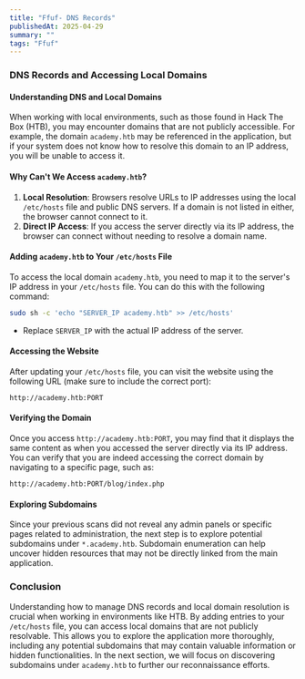 ```yaml
---
title: "Ffuf- DNS Records" 
publishedAt: 2025-04-29
summary: ""
tags: "Ffuf"
---
```


### DNS Records and Accessing Local Domains

#### Understanding DNS and Local Domains
When working with local environments, such as those found in Hack The Box (HTB), you may encounter domains that are not publicly accessible. For example, the domain `academy.htb` may be referenced in the application, but if your system does not know how to resolve this domain to an IP address, you will be unable to access it.

#### Why Can't We Access `academy.htb`?
1. **Local Resolution**: Browsers resolve URLs to IP addresses using the local `/etc/hosts` file and public DNS servers. If a domain is not listed in either, the browser cannot connect to it.
2. **Direct IP Access**: If you access the server directly via its IP address, the browser can connect without needing to resolve a domain name.

#### Adding `academy.htb` to Your `/etc/hosts` File
To access the local domain `academy.htb`, you need to map it to the server's IP address in your `/etc/hosts` file. You can do this with the following command:

```bash
sudo sh -c 'echo "SERVER_IP academy.htb" >> /etc/hosts'
```
- Replace `SERVER_IP` with the actual IP address of the server.

#### Accessing the Website
After updating your `/etc/hosts` file, you can visit the website using the following URL (make sure to include the correct port):

```
http://academy.htb:PORT
```

#### Verifying the Domain
Once you access `http://academy.htb:PORT`, you may find that it displays the same content as when you accessed the server directly via its IP address. You can verify that you are indeed accessing the correct domain by navigating to a specific page, such as:

```
http://academy.htb:PORT/blog/index.php
```

#### Exploring Subdomains
Since your previous scans did not reveal any admin panels or specific pages related to administration, the next step is to explore potential subdomains under `*.academy.htb`. Subdomain enumeration can help uncover hidden resources that may not be directly linked from the main application.

### Conclusion
Understanding how to manage DNS records and local domain resolution is crucial when working in environments like HTB. By adding entries to your `/etc/hosts` file, you can access local domains that are not publicly resolvable. This allows you to explore the application more thoroughly, including any potential subdomains that may contain valuable information or hidden functionalities. In the next section, we will focus on discovering subdomains under `academy.htb` to further our reconnaissance efforts.
